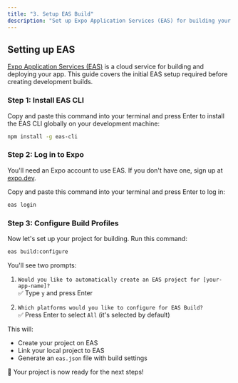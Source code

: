 ```yaml
---
title: "3. Setup EAS Build"
description: "Set up Expo Application Services (EAS) for building your app"
---
```


## Setting up EAS

[Expo Application Services (EAS)](https://expo.dev/eas) is a cloud service for building and deploying your app. This guide covers the initial EAS setup required before creating development builds.

### Step 1: Install EAS CLI

Copy and paste this command into your terminal and press Enter to install the EAS CLI globally on your development machine:

```bash
npm install -g eas-cli
```

### Step 2: Log in to Expo

You'll need an Expo account to use EAS. If you don't have one, sign up at [expo.dev](https://expo.dev/signup).

Copy and paste this command into your terminal and press Enter to log in:

```bash
eas login
```

### Step 3: Configure Build Profiles

Now let's set up your project for building. Run this command:

```bash
eas build:configure
```

You'll see two prompts:

1. `Would you like to automatically create an EAS project for [your-app-name]?`  
   ✅ Type `y` and press Enter

2. `Which platforms would you like to configure for EAS Build?`  
   ✅ Press Enter to select `All` (it's selected by default)

This will:
- Create your project on EAS
- Link your local project to EAS
- Generate an `eas.json` file with build settings

🎉 Your project is now ready for the next steps!
